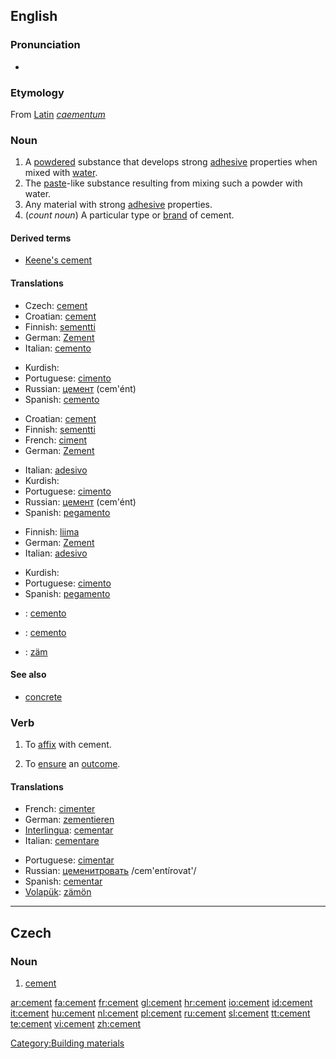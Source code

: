 ==English==

===Pronunciation===
* {{audio|en-us-cement.ogg|Audio (US)}}

===Etymology===
From [[Latin]] ''[[caementum]]''

===Noun===
{{wikipedia}}
{{en-noun}}

# A [[powdered]] substance that develops strong [[adhesive]] properties when mixed with [[water]].
# The [[paste]]-like substance resulting from mixing such a powder with water.
# Any material with strong [[adhesive]] properties.
# (''count noun'') A particular type or [[brand]] of cement.

====Derived terms====
*[[Keene's cement]]

====Translations====
{{trans-top|A powdered substance}}
* Czech: [[#Czech|cement]] {{m}}
* Croatian: [[cement]] {{m}}
* Finnish: [[sementti]]
* German: [[Zement]] {{m}}
* Italian: [[cemento]] {{m}}
{{trans-mid}}
* Kurdish: {{KUchar|[[چه‌مه‌نتۆ]]}}
* Portuguese: [[cimento]] {{m}}
* Russian: [[цемент]] (cem'ént) {{m}}
* Spanish: [[cemento]] {{m}}
{{trans-bottom}}

{{trans-top|The paste-like substance}}
* Croatian: [[cement]] {{m}}
* Finnish: [[sementti]]
* French: [[ciment]] {{m}}
* German: [[Zement]] {{m}}
{{trans-mid}}
* Italian: [[adesivo]]
* Kurdish: {{KUchar|[[چه‌مه‌نتۆ]]}}
* Portuguese: [[cimento]] {{m}}
* Russian: [[цемент]] (cem'ént) {{m}}
* Spanish: [[pegamento]]
{{trans-bottom}}

{{trans-top|Any material with strong adhesive properties}}
* Finnish: [[liima]]
* German: [[Zement]] {{m}}
* Italian: [[adesivo]]
{{trans-mid}}
* Kurdish: {{KUchar|[[چه‌مه‌نتۆ]]}}
* Portuguese: [[cimento]] {{m}}
* Spanish: [[pegamento]]
{{trans-bottom}}

{{trans-top|A particular type or brand of cement}}
{{trans-mid}}
{{trans-bottom}}

{{checktrans-top}}
* {{ttbc|Interlingua}}: [[cemento]]
* {{ttbc|Ido}}: [[cemento]]
* {{ttbc|Volapük}}: [[zäm]]
{{trans-bottom}}

====See also====
* [[concrete]]

===Verb===
{{en-verb}}

# To [[affix]] with cement.
# {{figuratively}} To [[ensure]] an [[outcome]].

====Translations====
{{top}}
* French: [[cimenter]]
* German: [[zementieren]]
* [[Interlingua]]: [[cementar]]
* Italian: [[cementare]]
{{mid}}
* Portuguese: [[cimentar]]
* Russian: [[цеменитровать]] /cem'entírovat'/
* Spanish: [[cementar]]
* [[Volapük]]: [[zämön]]
{{bottom}}

----
==Czech==

===Noun===
{{cs-noun|g=m}}

# [[#English|cement]]

[[Category:Building materials]]

[[ar:cement]]
[[fa:cement]]
[[fr:cement]]
[[gl:cement]]
[[hr:cement]]
[[io:cement]]
[[id:cement]]
[[it:cement]]
[[hu:cement]]
[[nl:cement]]
[[pl:cement]]
[[ru:cement]]
[[sl:cement]]
[[tt:cement]]
[[te:cement]]
[[vi:cement]]
[[zh:cement]]